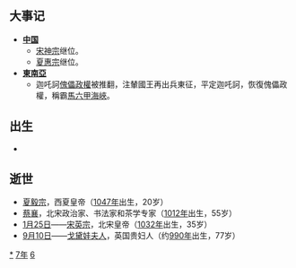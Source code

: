 {{yearTOC|1067|辽'''[[咸雍|咸雍]]三年'''；北宋'''[[治平_(北宋)|治平]]四年'''；西夏'''[[拱化|拱化]]五年'''，'''[[乾道_(李秉常)|-{乾}-道]]元年'''；大理'''[[正德_(大理)|正德]]六年'''；越南'''[[龍章天嗣|龍章天嗣]]二年'''；日本'''[[治曆|治曆]]三年'''}}
== 大事记 ==
*'''[[中国|中国]]'''
**[[宋神宗|宋神宗]]继位。
**[[夏惠宗|夏惠宗]]继位。
*'''[[東南亞|東南亞]]'''
**迦吒訶[[傀儡政權|傀儡政權]]被推翻，注輦國王{{le|毗利拉真陀羅|Virarajendra}}再出兵東征，平定迦吒訶，恢復傀儡政權，稱霸[[馬六甲海峽|馬六甲海峽]]。

== 出生 ==
*

== 逝世 ==
{{Wikisource year mention}}
*[[夏毅宗|夏毅宗]]，西夏皇帝（[[1047年|1047年]]出生，20岁）
*[[蔡襄|蔡襄]]，北宋政治家、书法家和茶学专家（[[1012年|1012年]]出生，55岁）
*[[1月25日|1月25日]]——[[宋英宗|宋英宗]]，北宋皇帝（[[1032年|1032年]]出生，35岁）
*[[9月10日|9月10日]]——[[戈黛娃夫人|戈黛娃夫人]]，英国贵妇人（约[[990年|990年]]出生，77岁）

[[Category:1067年|*]]
[[Category:1060年代|7年]]
[[Category:11世纪各年|6]]